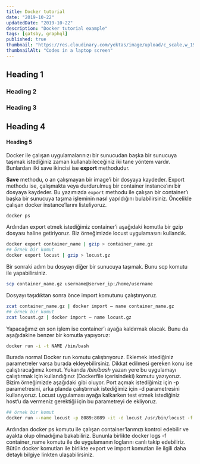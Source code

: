 ```yaml
---
title: Docker tutorial
date: "2019-10-22"
updatedDate: "2019-10-22"
description: "Docker tutorial example"
tags: [gatsby, graphql]
published: true
thumbnail: "https://res.cloudinary.com/yektas/image/upload/c_scale,w_1920/v1584993775/Blog/posts/Docker-tutorial/thumbnail.jpg"
thumbnailAlt: "Codes in a laptop screen"
---
```


## Heading 1

### Heading 2

### Heading 3

## Heading 4

#### Heading 5

Docker ile çalışan uygulamalarınızı bir sunucudan başka bir sunucuya taşımak istediğiniz zaman kullanabileceğiniz iki tane yöntem vardır. Bunlardan ilki save ikincisi ise **export** methodudur.

**Save** methodu, o an çalışmayan bir image’i bir dosyaya kaydeder. Export methodu ise, çalışmakta veya durdurulmuş bir container instance’ını bir dosyaya kaydeder. Bu yazımızda `export` methodu ile çalışan bir container’ı başka bir sunucuya taşıma işleminin nasıl yapıldığını bulabilirsiniz.
Öncelikle çalışan docker instance’larını listeliyoruz.

```bash
docker ps
```

Ardından export etmek istediğimiz container’i aşağıdaki komutla bir gzip dosyası haline getiriyoruz. Biz örneğimizde locust uygulamasını kullandık.

```bash
docker export container_name | gzip > container_name.gz
## örnek bir komut
docker export locust | gzip > locust.gz
```

Bir sonraki adım bu dosyayı diğer bir sunucuya taşımak. Bunu scp komutu ile yapabilirsiniz.

```bash
scp container_name.gz username@server_ip:/home/username
```

Dosyayı taşıdıktan sonra önce import komutunu çalıştırıyoruz.

```bash
zcat container_name.gz | docker import — name container_name.gz
## örnek bir komut
zcat locust.gz | docker import — name locust.gz
```

Yapacağımız en son işlem ise container’ı ayağa kaldırmak olacak. Bunu da aşağıdakine benzer bir komutla yapıyoruz:

```bash
docker run -i -t NAME /bin/bash
```

Burada normal Docker run komutu çalıştırıyoruz. Eklemek istediğiniz parametreler varsa burada ekleyebilirsiniz. Dikkat edilmesi gereken konu ise çalıştıracağımız komut. Yukarıda _/bin/bash_ yazan yere bu uygulamayı çalıştırmak için kullandığınız (Dockerfile içerisindeki) komutu yazıyoruz. Bizim örneğimizde aşağıdaki gibi oluyor. Port açmak istediğimiz için -p parametresini, arka planda çalıştırmak istediğimiz için -d parametresini kullanıyoruz. Locust uygulaması ayağa kalkarken test etmek istediğiniz host’u da vermeniz gerektiği için bu parametreyi de ekliyoruz.

```bash
## örnek bir komut
docker run --name locust -p 8089:8089 -it -d locust /usr/bin/locust -f /locust/locustfile.py --host=host:ip
```

Ardından docker ps komutu ile çalışan container’larımızı kontrol edebilir ve ayakta olup olmadığına bakabiliriz. Bununla birlikte docker logs -f container_name komutu ile de uygulamanın loglarını canlı takip edebiliriz.
Bütün docker komutları ile birlikte export ve import komutları ile ilgili daha detaylı bilgiye linkten ulaşabilirsiniz.
